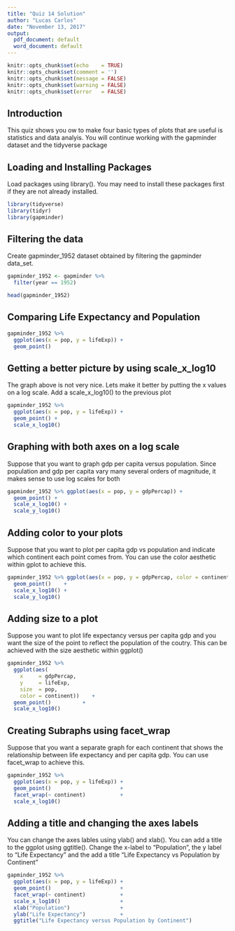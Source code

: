 ```yaml
---
title: "Quiz 14 Solution"
author: "Lucas Carlos"
date: "November 13, 2017"
output:
  pdf_document: default
  word_document: default
---
```


```r
knitr::opts_chunk$set(echo    = TRUE)
knitr::opts_chunk$set(comment = '')
knitr::opts_chunk$set(message = FALSE)
knitr::opts_chunk$set(warning = FALSE)
knitr::opts_chunk$set(error   = FALSE)
```

## Introduction

This quiz shows you ow to make four basic types of plots that are useful is statistics and data analyis.  You will continue working with the gapminder dataset and the tidyverse package

## Loading and Installing Packages

Load packages using library().  You may need to install these packages first if they are not already installed.

```r
library(tidyverse)
library(tidyr)
library(gapminder)
```

## Filtering the data

Create gapminder_1952 dataset obtained by filtering the gapminder data_set.

```r
gapminder_1952 <- gapminder %>%
  filter(year == 1952)

head(gapminder_1952)
```

## Comparing Life Expectancy and Population

```r
gapminder_1952 %>%
  ggplot(aes(x = pop, y = lifeExp)) +
  geom_point()
```

## Getting a better picture by using scale_x_log10

The graph above is not very nice.  Lets make it better by putting the x values on a log scale.  Add a scale_x_log10() to the previous plot

```r
gapminder_1952 %>%
  ggplot(aes(x = pop, y = lifeExp)) +
  geom_point() +
  scale_x_log10()
```

## Graphing with both axes on a log scale

Suppose that you want to graph gdp per capita versus population.  Since population and gdp per capita vary many several orders of magnitude, it makes sense to use log scales for both

```r
gapminder_1952 %>% ggplot(aes(x = pop, y = gdpPercap)) +
  geom_point() +
  scale_x_log10() +
  scale_y_log10() 
```

## Adding color to your plots

Suppose that you want to plot per capita gdp vs population and indicate which continent each point comes from.  You can use the color aesthetic within gplot to achieve this.

```r
gapminder_1952 %>% ggplot(aes(x = pop, y = gdpPercap, color = continent)) +
  geom_point()    +
  scale_x_log10() +
  scale_y_log10()
```

## Adding size to a plot

Suppose you want to plot life expectancy versus per capita gdp and you want the size of the point to reflect the population of the coutry.  This can be achieved with the size aesthetic within ggplot()

```r
gapminder_1952 %>%
  ggplot(aes(
    x     = gdpPercap, 
    y     = lifeExp, 
    size  = pop, 
    color = continent))    +
  geom_point()          +
  scale_x_log10()
```

## Creating  Subraphs using facet_wrap

Suppose that you want a separate graph for each continent that shows the relationship between life expectancy and per capita gdp.  You can use facet_wrap to achieve this.

```r
gapminder_1952 %>%
  ggplot(aes(x = pop, y = lifeExp)) +
  geom_point()                      +
  facet_wrap(~ continent)           +
  scale_x_log10() 
```

## Adding a title and changing the axes labels

You can change the axes lables using ylab() and xlab(). You can add a title to the ggplot using ggtitle().  Change the x-label to "Population", the y label to "Life Expectancy" and the add a title "Life Expectancy vs Population by Continent"

```r
gapminder_1952 %>%
  ggplot(aes(x = pop, y = lifeExp)) +
  geom_point()                      +
  facet_wrap(~ continent)           +
  scale_x_log10()                   +
  xlab("Population")                +
  ylab("Life Expectancy")           +
  ggtitle("Life Expectancy versus Population by Continent")
```

